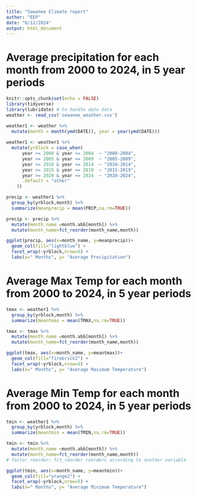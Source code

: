 ```yaml
---
title: "Sewanee Climate report"
author: "EEP"
date: "6/12/2024"
output: html_document
---
```

# Average precipitation for each month from 2000 to 2024, in 5 year periods

```r
knitr::opts_chunk$set(echo = FALSE)
library(tidyverse)
library(lubridate) # to handle date data
weather <- read_csv('sewanee_weather.csv')

weather1 <- weather %>% 
  mutate(month = month(ymd(DATE)), year = year(ymd(DATE)))
           
weather1 <- weather1 %>% 
  mutate(yrblock = case_when(
      year >= 2000 & year <= 2004  ~ "2000-2004",
      year >= 2005 & year <= 2009  ~ "2005-2009",
      year >= 2010 & year <= 2014  ~ "2010-2014",
      year >= 2015 & year <= 2019  ~ "2015-2019",
      year >= 2020 & year <= 2024  ~ "2020-2024",
      .default = "other"
    ))

precip <- weather1 %>% 
  group_by(yrblock,month) %>% 
  summarize(meanprecip = mean(PRCP,na.rm=TRUE))

precip <- precip %>% 
  mutate(month_name =month.abb[month]) %>% 
  mutate(month_name=fct_reorder(month_name,month))

```

```r
ggplot(precip, aes(x=month_name, y=meanprecip))+
  geom_col(fill="lightblue") +
  facet_wrap(~yrblock,nrow=5) +
  labs(x=" Months", y= "Average Precipitation")
```

# Average Max Temp for each month from 2000 to 2024, in 5 year periods

```r


tmax <- weather1 %>% 
  group_by(yrblock,month) %>% 
  summarize(meantmax = mean(TMAX,na.rm=TRUE))

tmax <- tmax %>% 
  mutate(month_name =month.abb[month]) %>% 
  mutate(month_name=fct_reorder(month_name,month))

```

```r
ggplot(tmax, aes(x=month_name, y=meantmax))+
  geom_col(fill="firebrick2") +
  facet_wrap(~yrblock,nrow=5) +
  labs(x=" Months", y= "Average Maximum Temperature")
```

# Average Min Temp for each month from 2000 to 2024, in 5 year periods

```r

tmin <- weather1 %>% 
  group_by(yrblock,month) %>% 
  summarize(meantmin = mean(TMIN,na.rm=TRUE))

tmin <- tmin %>% 
  mutate(month_name =month.abb[month]) %>% 
  mutate(month_name=fct_reorder(month_name,month)) 
# factor reorder: fct_reorder reorders according to another variable

```

```r
ggplot(tmin, aes(x=month_name, y=meantmin))+
  geom_col(fill="orange2") +
  facet_wrap(~yrblock,nrow=5) +
  labs(x=" Months", y= "Average Minimum Temperature")
```